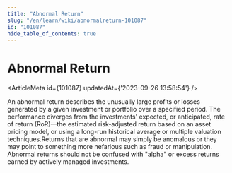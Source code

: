 ```yaml
---
title: "Abnormal Return"
slug: "/en/learn/wiki/abnormalreturn-101087"
id: "101087"
hide_table_of_contents: true
---
```



# Abnormal Return

<ArticleMeta id={101087} updatedAt={'2023-09-26 13:58:54'} />
<div className='border-solid border-b border-t-0 my-4 border-[var(--ifm-color-gray-300)]' />

An abnormal return describes the unusually large profits or losses generated by a given investment or portfolio over a specified period. The performance diverges from the investments' expected, or anticipated, rate of return (RoR)—the estimated risk-adjusted return based on an asset pricing model, or using a long-run historical average or multiple valuation techniques.Returns that are abnormal may simply be anomalous or they may point to something more nefarious such as fraud or manipulation. Abnormal returns should not be confused with "alpha" or excess returns earned by actively managed investments.
